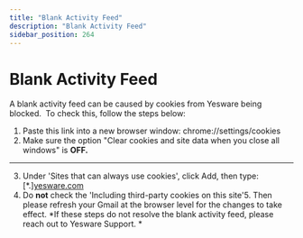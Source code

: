 ```yaml
---
title: "Blank Activity Feed"
description: "Blank Activity Feed"
sidebar_position: 264
---
```


# Blank Activity Feed

A blank activity feed can be caused by cookies from Yesware being blocked. 
To check this, follow the steps below: 
1. Paste this link into a new browser window: chrome://settings/cookies
2. Make sure the option "Clear cookies and site data when you close all windows" is **OFF.**
****
3. Under 'Sites that can always use cookies', click Add, then type: [*.][yesware.com](http://yesware.com)
4. Do **not** check the 'Including third-party cookies on this site'​5. Then please refresh your Gmail at the browser level for the changes to take effect.
*If these steps do not resolve the blank activity feed, please reach out to Yesware Support. *